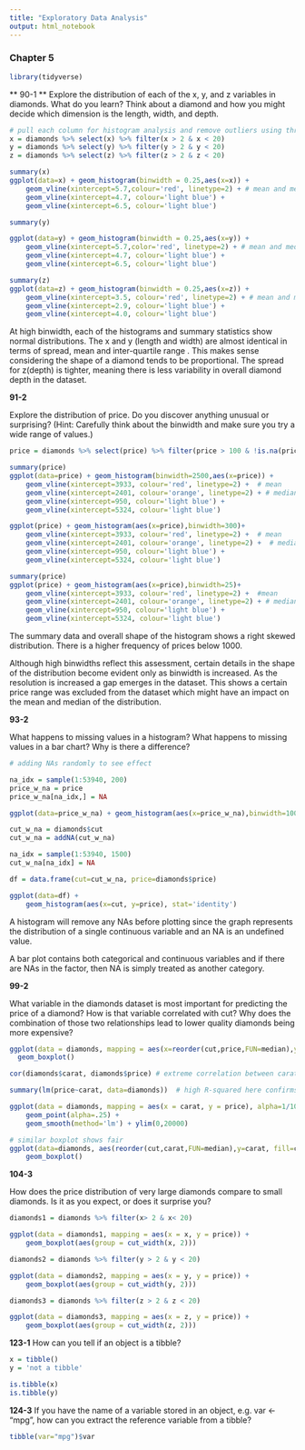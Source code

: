 ```yaml
---
title: "Exploratory Data Analysis"
output: html_notebook
---
```


### Chapter 5
```r
library(tidyverse)

```

** 90-1 **
Explore the distribution of each of the x, y, and z variables in diamonds. What do you learn? Think about a diamond and how you might decide which dimension is the length, width, and depth.



```r

# pull each column for histogram analysis and remove outliers using thresholds
x = diamonds %>% select(x) %>% filter(x > 2 & x < 20)
y = diamonds %>% select(y) %>% filter(y > 2 & y < 20)
z = diamonds %>% select(z) %>% filter(z > 2 & z < 20)


```


```r
summary(x)
ggplot(data=x) + geom_histogram(binwidth = 0.25,aes(x=x)) +
    geom_vline(xintercept=5.7,colour='red', linetype=2) + # mean and median almost the same
    geom_vline(xintercept=4.7, colour='light blue') +
    geom_vline(xintercept=6.5, colour='light blue')
```


```r
summary(y)

ggplot(data=y) + geom_histogram(binwidth = 0.25,aes(x=y)) +
    geom_vline(xintercept=5.7,color='red', linetype=2) + # mean and median almost the same
    geom_vline(xintercept=4.7, colour='light blue') +
    geom_vline(xintercept=6.5, colour='light blue')

```


```r
summary(z)
ggplot(data=z) + geom_histogram(binwidth = 0.25,aes(x=z)) +
    geom_vline(xintercept=3.5, colour='red', linetype=2) + # mean and median almost the same
    geom_vline(xintercept=2.9, colour='light blue') +
    geom_vline(xintercept=4.0, colour='light blue')
```

At high binwidth, each of the histograms and summary statistics show normal distributions. The x and y (length and width) are almost identical in terms of spread, mean and inter-quartile range . This makes sense considering the shape of a diamond tends to be proportional. The spread for z(depth) is tighter, meaning there is less variability in overall diamond depth in the dataset. 



**91-2**

Explore the distribution of price. Do you discover anything unusual or surprising? (Hint: Carefully think about the binwidth and make sure you try a wide range of values.)
```r
price = diamonds %>% select(price) %>% filter(price > 100 & !is.na(price))
```

```r
summary(price)
ggplot(data=price) + geom_histogram(binwidth=2500,aes(x=price)) +
    geom_vline(xintercept=3933, colour='red', linetype=2) +  # mean
    geom_vline(xintercept=2401, colour='orange', linetype=2) + # median 
    geom_vline(xintercept=950, colour='light blue') +
    geom_vline(xintercept=5324, colour='light blue')

```


```r
ggplot(price) + geom_histogram(aes(x=price),binwidth=300)+
    geom_vline(xintercept=3933, colour='red', linetype=2) +  # mean
    geom_vline(xintercept=2401, colour='orange', linetype=2) +  # median
    geom_vline(xintercept=950, colour='light blue') +
    geom_vline(xintercept=5324, colour='light blue')
```


```r
summary(price)
ggplot(price) + geom_histogram(aes(x=price),binwidth=25)+
    geom_vline(xintercept=3933, colour='red', linetype=2) +  #mean 
    geom_vline(xintercept=2401, colour='orange', linetype=2) + # median
    geom_vline(xintercept=950, colour='light blue') +
    geom_vline(xintercept=5324, colour='light blue')
```

The summary data and overall shape of the histogram shows a right skewed distribution. There is a higher frequency of prices below 1000.

Although high binwidths reflect this assessment, certain details in the shape of the distribution become evident only as binwidth is increased. As the resolution is increased a gap emerges in the dataset. This shows a certain price range was excluded from the dataset which might have an impact on the mean and median of the distribution.


**93-2**

What happens to missing values in a histogram? What happens to missing values in a bar chart? Why is there a difference?

```r

# adding NAs randomly to see effect 

na_idx = sample(1:53940, 200)
price_w_na = price
price_w_na[na_idx,] = NA

ggplot(data=price_w_na) + geom_histogram(aes(x=price_w_na),binwidth=1000)

```


```r
cut_w_na = diamonds$cut
cut_w_na = addNA(cut_w_na)

na_idx = sample(1:53940, 1500)
cut_w_na[na_idx] = NA

df = data.frame(cut=cut_w_na, price=diamonds$price)

ggplot(data=df) + 
    geom_histogram(aes(x=cut, y=price), stat='identity')
```

A histogram will remove any NAs before plotting since the graph represents the distribution of a single continuous variable and an NA is an undefined value.

A bar plot contains both categorical and continuous variables and if there are NAs in the factor, then NA is simply treated as another category.


**99-2**

What variable in the diamonds dataset is most important for predicting the price of a diamond? How is that variable correlated with cut? Why does the combination of those two relationships lead to lower quality diamonds being more expensive?

```r

ggplot(data = diamonds, mapping = aes(x=reorder(cut,price,FUN=median),y=price, fill=cut)) +
  geom_boxplot()

```

```r
cor(diamonds$carat, diamonds$price) # extreme correlation between carat and price
```

```r
summary(lm(price~carat, data=diamonds))  # high R-squared here confirms a good prediction
```



```r
ggplot(data = diamonds, mapping = aes(x = carat, y = price), alpha=1/100) +
    geom_point(alpha=.25) +
    geom_smooth(method='lm') + ylim(0,20000)

```

```r
# similar boxplot shows fair 
ggplot(data=diamonds, aes(reorder(cut,carat,FUN=median),y=carat, fill=cut)) +
    geom_boxplot()

```
**104-3**

How does the price distribution of very large diamonds compare to small diamonds. Is it as you expect, or does it surprise you?

```r
diamonds1 = diamonds %>% filter(x> 2 & x< 20) 

ggplot(data = diamonds1, mapping = aes(x = x, y = price)) +
    geom_boxplot(aes(group = cut_width(x, 2)))
```

```r
diamonds2 = diamonds %>% filter(y > 2 & y < 20) 

ggplot(data = diamonds2, mapping = aes(x = y, y = price)) +
    geom_boxplot(aes(group = cut_width(y, 2)))
```



```r
diamonds3 = diamonds %>% filter(z > 2 & z < 20) 

ggplot(data = diamonds3, mapping = aes(x = z, y = price)) +
    geom_boxplot(aes(group = cut_width(z, 2)))
```




**123-1**
How can you tell if an object is a tibble?

```r
x = tibble()
y = 'not a tibble'

is.tibble(x)
is.tibble(y)
```

**124-3**
If you have the name of a variable stored in an object, e.g. var <- "mpg", how can you extract the reference variable from a tibble?

```r
tibble(var="mpg")$var
```
